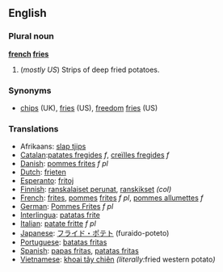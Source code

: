 ==English==
===Plural noun===
{{wikipedia}}
'''[[french]] [[fries]]'''
#(''mostly US'') Strips of deep fried potatoes.

===Synonyms===
*[[chips]] (UK), [[fries]] (US), [[freedom]] [[fries]] (US)

===Translations===
*Afrikaans: [[slap tjips]]
*[[Catalan]]:[[patates fregides]] ''f'', [[creïlles fregides]] ''f''
*[[Danish]]: [[pommes frites]] ''f pl''
*[[Dutch]]: [[frieten]]
*[[Esperanto]]: [[fritoj]]
*[[Finnish]]: [[ranskalaiset perunat]], [[ranskikset]] ''(col)''
*[[French]]: [[frites]], [[pomme]]s [[frites]] ''f pl'', [[pommes allumettes]] ''f''
*[[German]]: [[Pommes Frites]] ''f pl''
*[[Interlingua]]: [[patatas frite]]
*[[Italian]]: [[patate fritte]] ''f pl''
*[[Japanese]]: [[フライド・ポテト]] (furaido-poteto)
*[[Portuguese]]: [[batatas fritas]]
*[[Spanish]]: [[papas fritas]], [[patatas fritas]]
*[[Vietnamese]]: [[khoai tây chiên]] ''(literally: ''fried western potato'')''